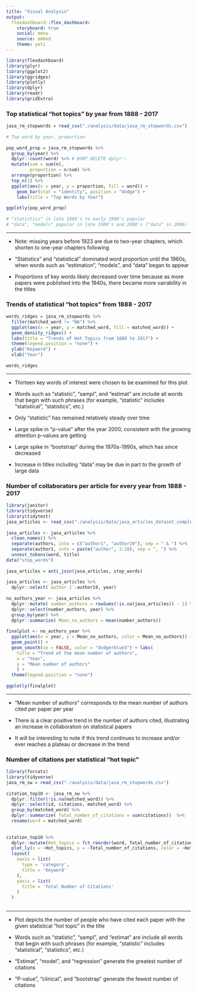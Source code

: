 ```yaml
---
title: "Visual Analysis"
output: 
  flexdashboard::flex_dashboard:
    storyboard: true
    social: menu
    source: embed
    theme: yeti 
---
```


```r
library(flexdashboard)
library(plyr)
library(ggplot2)
library(ggridges)
library(plotly)
library(dplyr)
library(readr)
library(gridExtra)
```

### Top statistical "hot topics" by year from 1888 - 2017

```r

jasa_rm_stopwords = read_csv("./analysis/data/jasa_rm_stopwords.csv")
 
# Top word by year, proportion
 
pop_word_prop = jasa_rm_stopwords %>%
  group_by(year) %>%
  dplyr::count(word) %>% # DONT DELETE dplyr::
  mutate(sum = sum(n),
         proportion = n/sum) %>%
  arrange(proportion) %>%
  top_n(1) %>%
  ggplot(aes(x = year, y = proportion, fill = word)) +
    geom_bar(stat = "identity", position = "dodge") +
    labs(title = "Top Words by Year")
 
ggplotly(pop_word_prop)
 
# "statistics" in late 1800's to early 1900's popular
# "data", "models" popular in late 1900's and 2000's ("data" in 2006)
```

***

- Note: missing years before 1923 are due to two-year chapters, which shorten to one-year chapters following

- "Statistics" and "statistical" dominated word proportion until the 1960s, when words such as "estimation", "models", and "data" began to appear

- Proportions of key words likely decreased over time because as more papers were published into the 1940s, there became more vairability in the titles

### Trends of statistical "hot topics" from 1888 - 2017

```r

words_ridges = jasa_rm_stopwords %>%
  filter(matched_word != "NA") %>%
  ggplot(aes(x = year, y = matched_word, fill = matched_word)) +
  geom_density_ridges() +
  labs(title = "Trends of Hot Topics from 1888 to 2017") +
  theme(legend.position = "none") +
  ylab("Keyword") +
  xlab("Year")
 
words_ridges

```

***

- Thirteen key words of interest were chosen to be examined for this plot 

- Words such as "statistic", "sampl", and "estimat" are include all words that begin with such phrases (for example, "statistic" includes "statistical", "statistics", etc.)

- Only "statistic" has remained relatively steady over time

- Large spike in "p-value" after the year 2000, consistent with the growing attention p-values are getting

- Large spike in "bootstrap" during the 1970s-1990s, which has since decreased

- Increase in titles including "data" may be due in part to the growth of large data

### Number of collaborators per article for every year from 1888 - 2017
    
```r

library(janitor)
library(tidyverse)
library(tidytext)
jasa_articles <- read_csv("./analysis/data/jasa_articles_dataset_complete.csv")
 
jasa_articles <- jasa_articles %>%
  clean_names() %>%
  separate(authors, into = c("author1", "author19"), sep = " & ") %>%
  separate(author1, into = paste("author", 1:18), sep = ", ") %>%
  unnest_tokens(word, title)
data("stop_words")
 
jasa_articles = anti_join(jasa_articles, stop_words)
 
jasa_articles <- jasa_articles %>%
  dplyr::select(`author 1`:author19, year)
 
no_authors_year <- jasa_articles %>%
  dplyr::mutate( number_authors = rowSums(!is.na(jasa_articles)) - 1) %>%
  dplyr::select(number_authors, year) %>%
  group_by(year) %>%
  dplyr::summarize( Mean_no_authors = mean(number_authors))
 
finalplot <- no_authors_year %>%
  ggplot(aes(x = year, y = Mean_no_authors, color = Mean_no_authors)) +
  geom_point() +
  geom_smooth(se = FALSE, color = "dodgerblue3") + labs(
    title = "Trend of the mean number of authors",
    x = "Year",
    y = "Mean number of authors"
    ) +
  theme(legend.position = "none")
 
ggplotly(finalplot)

```
    
***

- "Mean number of authors" corresponds to the mean number of authors cited per paper per year

- There is a clear positive trend in the number of authors cited, illustrating an increase in collaboration on statistical papers

- It will be interesting to note if this trend continues to increase and/or ever reaches a plateau or decrease in the trend
    
### Number of citations per statistical "hot topic" 

```r

library(forcats)
library(tidyverse)
jasa_rm_sw = read_csv("./analysis/data/jasa_rm_stopwords.csv")
 
citation_top10 <- jasa_rm_sw %>%
  dplyr::filter(!is.na(matched_word)) %>%
  dplyr::select(id, citations, matched_word) %>%
  group_by(matched_word) %>%
  dplyr::summarize( Total_number_of_citations = sum(citations))  %>%
  rename(word = matched_word)
 
 
citation_top10 %>%
  dplyr::mutate(Hot_topics = fct_reorder(word, Total_number_of_citations)) %>%
  plot_ly(x = ~Hot_topics, y = ~Total_number_of_citations, color = ~Hot_topics, type = "bar") %>%
  layout(
    xaxis = list(
      type = 'category',
      title = 'Keyword'
    ),
    yaxis = list(
      title = 'Total Number of Citations'
    )
  )
 
```

*** 

- Plot depicts the number of people who have cited each paper with the given statistical "hot topic" in the title

- Words such as "statistic", "sampl", and "estimat" are include all words that begin with such phrases (for example, "statistic" includes "statistical", "statistics", etc.)

- "Estimat", "model", and "regression" generate the greatest number of citations

- "P-value", "clinical", and "bootstrap" generate the fewest number of citations
